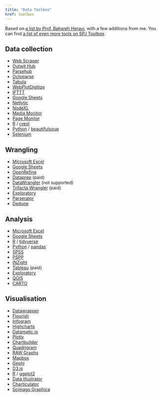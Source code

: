 ```yaml
---
title: "Data Toolbox"
href: toolbox
---
```


Based on [a list by Prof. Bahareh Heravi](https://nitter.net/Bahareh360), with a few additions from me. You can find [a list of even more tools on SPJ Toolbox](https://www.journaliststoolbox.org/category/data-visualization-and-online-tools/).

## Data collection
- [Web Scraper](https://webscraper.io/)
- [Outwit Hub](http://outwit.com/product/hub/)
- [Parsehub](https://www.parsehub.com/)
- [Octoparse](https://www.octoparse.co/)
- [Tabula](http://tabula.technology/)
- [WebPlotDigitize](https://aps.automeris.io/wpd/)
- [IFTTT](https://ifttt.com/)
- [Google Sheets](https://www.googlecom/sheets/about/)
- [Netlytic](https://netlytic.org/)
- [NodeXL](http://www.smrfoundation.org/nodexl/)
- [Media Monitor](https://dedupe.io/for-journalists.html)
- [Page Monitor](https://chrome.google.com/webstore/detail/page-monitor/ogeebjpdeabhncjpfhgdibjajcajepgg?hl=en)
- [R](https://rvest.tidyverse.org/) / [rvest](https://rvest.tidyverse.org/)
- [Python](https://www.crummy.com/software/BeautifulSoup/) / [beautifulsoup](https://www.crummy.com/software/BeautifulSoup/)
- [Selenium](https://www.selenium.dev/)


## Wrangling
- [Microsoft Excel](https://www.microsoft.com/en-gb/microsoft-365/excel)
- [Google Sheets](https://www.google.com/sheets/about/)
- [OpenRefine](http://openrefine.org/)
- [Dataprep](https://cloud.google.com/dataprep/) (paid)
- [DataWrangler](http://vis.stanford.edu/wrangler/) (not supported)
- [Trifacta Wrangler](https://www.trifacta.com/products/wrangler-editions/) (paid)
- [Exploratory](https://exploratory.io/)
- [Parserator](https://parserator.datamade.us/)
- [Dedupe](https://dedupe.io/for-journalists.html)


## Analysis
- [Microsoft Excel](https://www.microsoft.com/en-gb/microsoft-365/excel)
- [Google Sheets](https://www.google.com/sheets/about/)
- [R](https://www.r-project.org/) / [tidyverse](https://www.tidyverse.org/)
- [Python](https://www.python.org/) / [pandas](https://pandas.pydata.org/)
- [SPSS](https://www.ibm.com/analytics/us/en/technology/spss/)
- [PSPP](https://www.gnu.org/software/pspp/)
- [iNZight](https://www.stat.auckland.ac.nz/~wild/iNZight/index.php)
- [Tableau](https://www.tableau.com/) (paid)
- [Exploratory](https://exploratory.io/)
- [QGIS](https://qgis.org/en/site/)
- [CARTO](https://carto.com/)

## Visualisation
- [Datawrapper](http://datawrapper.de/)
- [Flourish](http://flourish.studio/)
- [Infogram](https://infogram.com/)
- [Highcharts](https://www.highcharts.com/)
- [Datamatic.io](http://datamatic.io/)
- [Plotly](https://plot.ly/)
- [Chartbuilder](https://quartz.github.io/Chartbuilder/)
- [Quadrigram](http://www.quadrigram.com/)
- [RAW Graphs](http://raw.densitydesign.org/)
- [Mapbox](https://www.mapbox.com/)
- [Gephi](https://gephi.org/)
- [D3.js](https://d3js.org/)
- [R](https://www.r-project.org/) / [ggplot2](http://ggplot2.org/)
- [Data Illustrator](http://data-illustrator.com/)
- [Charticulator](https://charticulator.com/)
- [Scimago Graphica](https://graphica.app/)
